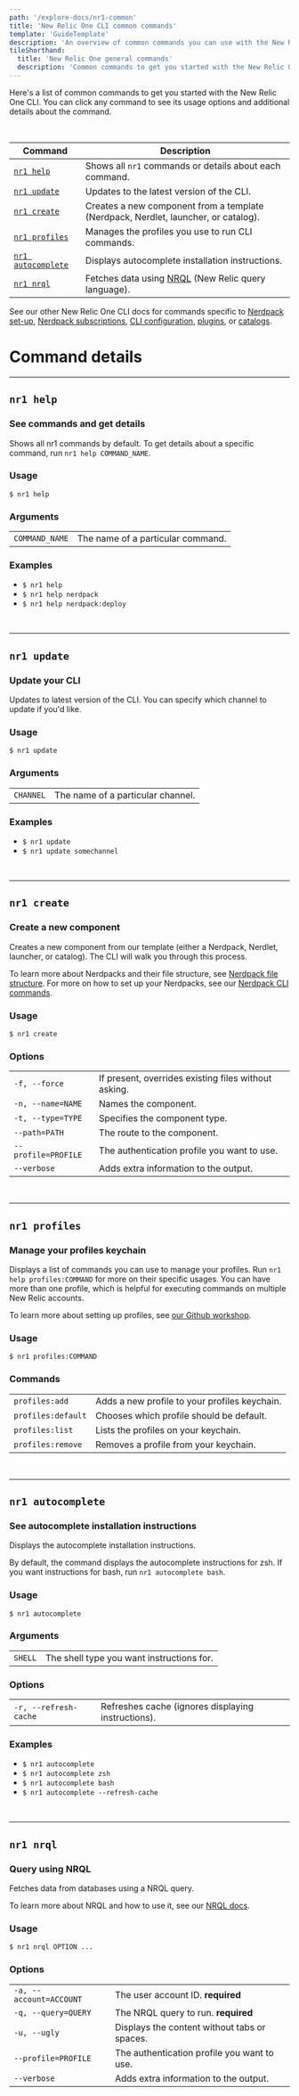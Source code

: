 ```yaml
---
path: '/explore-docs/nr1-common'
title: 'New Relic One CLI common commands'
template: 'GuideTemplate'
description: 'An overview of common commands you can use with the New Relic One CLI.'
tileShorthand:
  title: 'New Relic One general commands'
  description: 'Common commands to get you started with the New Relic One CLI.'
---
```


<Intro>

Here's a list of common commands to get you started with the New Relic One CLI. You can click any command to see its usage options and additional details about the command.

</Intro>

<br />

| Command                                 | Description                                                                                                                                                                |
| --------------------------------------- | -------------------------------------------------------------------------------------------------------------------------------------------------------------------------- |
| [`nr1 help`](#nr1-help)                 | Shows all `nr1` commands or details about each command.                                                                                                                    |
| [`nr1 update`](#nr1-update)             | Updates to the latest version of the CLI.                                                                                                                                  |
| [`nr1 create`](#nr1-create)             | Creates a new component from a template (Nerdpack, Nerdlet, launcher, or catalog).                                                                                         |
| [`nr1 profiles`](#nr1-profiles)         | Manages the profiles you use to run CLI commands.                                                                                                                          |
| [`nr1 autocomplete`](#nr1-autocomplete) | Displays autocomplete installation instructions.                                                                                                                           |
| [`nr1 nrql`](#nr1-nrql)                 | Fetches data using [NRQL](https://newrelic.com/docs/query-data/nrql-new-relic-query-language/getting-started/introduction-nrql) (New Relic query language). |  |

See our other New Relic One CLI docs for commands specific to [Nerdpack set-up](/explore-docs/nr1-nerdpack), [Nerdpack subscriptions](explore-docs/nr1-subscription), [CLI configuration](/explore-docs/nr1-config), [plugins](/explore-docs/nr1-plugins), or [catalogs](/explore-docs/nr1-catalog).

# Command details

---

## `nr1 help`

### See commands and get details

Shows all nr1 commands by default. To get details about a specific command, run `nr1 help COMMAND_NAME`.

### Usage

`$ nr1 help`

### Arguments

|                |                                   |
| -------------- | --------------------------------- |
| `COMMAND_NAME` | The name of a particular command. |

### Examples

- `$ nr1 help`
- `$ nr1 help nerdpack`
- `$ nr1 help nerdpack:deploy`

<br />

---

## `nr1 update`

### Update your CLI

Updates to latest version of the CLI. You can specify which channel to update if you'd like.

### Usage

`$ nr1 update`

### Arguments

|           |                                   |
| --------- | --------------------------------- |
| `CHANNEL` | The name of a particular channel. |

### Examples

- `$ nr1 update`
- `$ nr1 update somechannel`

<br />

---

## `nr1 create`

### Create a new component

Creates a new component from our template (either a Nerdpack, Nerdlet, launcher, or catalog). The CLI will walk you through this process.

To learn more about Nerdpacks and their file structure, see [Nerdpack file structure](/explore-docs/nerdpack-file-structure). For more on how to set up your Nerdpacks, see our [Nerdpack CLI commands](/explore-docs/nr1-nerdpack).

### Usage

`$ nr1 create`

### Options

|                     |                                                      |
| ------------------- | ---------------------------------------------------- |
| `-f, --force`       | If present, overrides existing files without asking. |
| `-n, --name=NAME`   | Names the component.                                 |
| `-t, --type=TYPE`   | Specifies the component type.                        |
| `--path=PATH`       | The route to the component.                          |
| `--profile=PROFILE` | The authentication profile you want to use.          |
| `--verbose`         | Adds extra information to the output.                |

<br />

---

## `nr1 profiles`

### Manage your profiles keychain

Displays a list of commands you can use to manage your profiles. Run `nr1 help profiles:COMMAND` for more on their specific usages. You can have more than one profile, which is helpful for executing commands on multiple New Relic accounts.

To learn more about setting up profiles, see [our Github workshop](https://github.com/newrelic/nr1-workshop/blob/master/lab-cli/INSTRUCTIONS.md).

### Usage

`$ nr1 profiles:COMMAND`

### Commands

|                    |                                               |
| ------------------ | --------------------------------------------- |
| `profiles:add`     | Adds a new profile to your profiles keychain. |
| `profiles:default` | Chooses which profile should be default.      |
| `profiles:list`    | Lists the profiles on your keychain.          |
| `profiles:remove`  | Removes a profile from your keychain.         |

<br />

---

## `nr1 autocomplete`

### See autocomplete installation instructions

Displays the autocomplete installation instructions.

By default, the command displays the autocomplete instructions for zsh. If you want instructions for bash, run `nr1 autocomplete bash`.

### Usage

`$ nr1 autocomplete`

### Arguments

|         |                                           |
| ------- | ----------------------------------------- |
| `SHELL` | The shell type you want instructions for. |

### Options

|                       |                                                    |
| --------------------- | -------------------------------------------------- |
| `-r, --refresh-cache` | Refreshes cache (ignores displaying instructions). |

### Examples

- `$ nr1 autocomplete`
- `$ nr1 autocomplete zsh`
- `$ nr1 autocomplete bash`
- `$ nr1 autocomplete --refresh-cache`

<br />

---

## `nr1 nrql`

### Query using NRQL

Fetches data from databases using a NRQL query.

To learn more about NRQL and how to use it, see our [NRQL docs](https://newrelic.com/docs/query-data/nrql-new-relic-query-language/getting-started/introduction-nrql).

### Usage

`$ nr1 nrql OPTION ...`

### Options

|                         |                                              |
| ----------------------- | -------------------------------------------- |
| `-a, --account=ACCOUNT` | The user account ID. **required**            |
| `-q, --query=QUERY`     | The NRQL query to run. **required**          |
| `-u, --ugly`            | Displays the content without tabs or spaces. |
| `--profile=PROFILE`     | The authentication profile you want to use.  |
| `--verbose`             | Adds extra information to the output.        |
